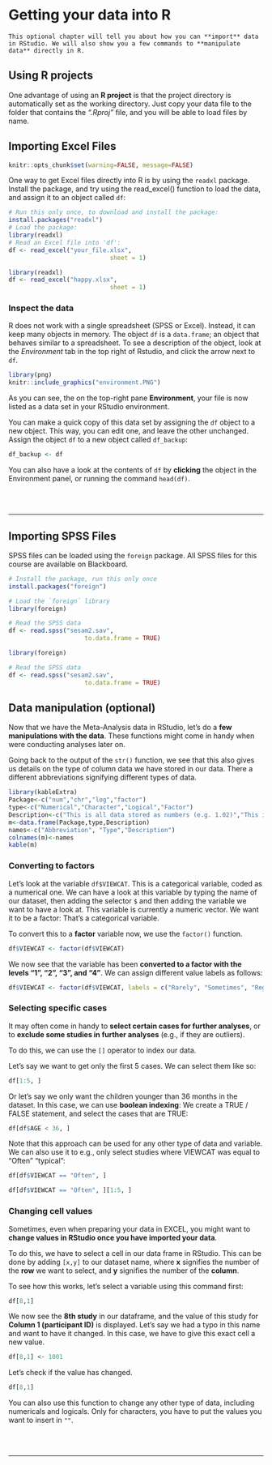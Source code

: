 # Getting your data into R


```block
This optional chapter will tell you about how you can **import** data in RStudio. We will also show you a few commands to **manipulate data** directly in R.

```

## Using R projects

One advantage of using an **R project** is that the project directory is automatically set as the working directory. Just copy your data file to the folder that contains the *".Rproj"* file, and you will be able to load files by name.

## Importing Excel Files

```r
knitr::opts_chunk$set(warning=FALSE, message=FALSE)
```
One way to get Excel files directly into R is by using the `readxl` package. Install the package, and try using the read_excel() function to load the data, and assign it to an object called `df`:

```r
# Run this only once, to download and install the package:
install.packages("readxl")
# Load the package:
library(readxl)
# Read an Excel file into 'df':
df <- read_excel("your_file.xlsx",
                            sheet = 1)
```

```r
library(readxl)
df <- read_excel("happy.xlsx",
                            sheet = 1)
```

### Inspect the data

R does not work with a single spreadsheet (SPSS or Excel). Instead, it can keep many objects in memory. The object `df` is a `data.frame`; an object that behaves similar to a spreadsheet. To see a description of the object, look at the *Environment* tab in the top right of Rstudio, and click the arrow next to `df`.

```r
library(png)
knitr::include_graphics("environment.PNG")
```

As you can see, the on the top-right pane **Environment**, your file is now listed as a data set in your RStudio environment.

You can make a quick copy of this data set by assigning the `df` object to a new object. This way, you can edit one, and leave the other unchanged. Assign the object `df` to a new object called `df_backup`:


```r
df_backup <- df
```

You can also have a look at the contents of `df` by **clicking** the object in the Environment panel, or running the command `head(df)`.

<br><br>

---


## Importing SPSS Files

SPSS files can be loaded using the `foreign` package. All SPSS files for this course are available on Blackboard.

<!--[here](https://github.com/cjvanlissa/Doing-Meta-Analysis-in-R/blob/master/Problem2.sav?raw=true).-->

```r
# Install the package, run this only once
install.packages("foreign")

# Load the `foreign` library
library(foreign)

# Read the SPSS data
df <- read.spss("sesam2.sav",
                     to.data.frame = TRUE)
```
```r
library(foreign)

# Read the SPSS data
df <- read.spss("sesam2.sav",
                     to.data.frame = TRUE)
```


## Data manipulation (optional)

Now that we have the Meta-Analysis data in RStudio, let's do a **few manipulations with the data**. These functions might come in handy when were conducting analyses later on.


Going back to the output of the `str()` function, we see that this also gives us details on the type of column data we have stored in our data. There a different abbreviations signifying different types of data.

```r
library(kableExtra)
Package<-c("num","chr","log","factor")
type<-c("Numerical","Character","Logical","Factor")
Description<-c("This is all data stored as numbers (e.g. 1.02)","This is all data stored as words","These are variables which are binary, meaning that they signify that a condition is either TRUE or FALSE","Factors are stored as numbers, with each number signifying a different level of a variable. A possible factor of a variable might be 1 = low, 2 = medium, 3 = high")
m<-data.frame(Package,type,Description)
names<-c("Abbreviation", "Type","Description")
colnames(m)<-names
kable(m)
```

### Converting to factors {#convertfactors}

Let's look at the variable `df$VIEWCAT`. This is a categorical variable, coded as a numerical one. We can have a look at this variable by typing the name of our dataset, then adding the selector `$` and then adding the variable we want to have a look at.
This variable is currently a numeric vector. We want it to be a factor: That's a categorical variable.

To convert this to a **factor** variable now, we use the `factor()` function.

```r
df$VIEWCAT <- factor(df$VIEWCAT)
```
We now see that the variable has been **converted to a factor with the levels "1", "2", "3", and "4"**. We can assign different value labels as follows:

```r
df$VIEWCAT <- factor(df$VIEWCAT, labels = c("Rarely", "Sometimes", "Regularly", "Often"))
```


### Selecting specific cases {#select}

It may often come in handy to **select certain cases for further analyses**, or to **exclude some studies in further analyses** (e.g., if they are outliers).

To do this, we can use the `[]` operator to index our data.

Let's say we want to get only the first 5 cases. We can select them like so:

```r
df[1:5, ]
```

Or let's say we only want the children younger than 36 months in the dataset. In this case, we can use **boolean indexing**: We create a TRUE / FALSE statement, and select the cases that are TRUE:

```r
df[df$AGE < 36, ]
```

Note that this approach can be used for any other type of data and variable. We can also use it to e.g., only select studies where VIEWCAT was equal to "Often" "typical":

```r
df[df$VIEWCAT == "Often", ]
```
```r
df[df$VIEWCAT == "Often", ][1:5, ]
```

### Changing cell values

Sometimes, even when preparing your data in EXCEL, you might want to **change values in RStudio once you have imported your data**. 

To do this, we have to select a cell in our data frame in RStudio. This can be done by adding `[x,y]` to our dataset name, where **x** signifies the number of the **row** we want to select, and **y** signifies the number of the **column**.

To see how this works, let's select a variable using this command first:

```r
df[8,1]
```

We now see the **8th study** in our dataframe, and the value of this study for **Column 1 (participant ID)** is displayed. Let's say we had a typo in this name and want to have it changed. In this case, we have to give this exact cell a new value.

```r
df[8,1] <- 1001
```

Let's check if the value has changed.

```r
df[8,1]
```

You can also use this function to change any other type of data, including numericals and logicals. Only for characters, you have to put the values you want to insert in `""`.

<br><br>

---


